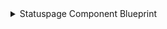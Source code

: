 <details>
<summary>Statuspage Component Blueprint</summary>

```json showLineNumbers
{
  "identifier": "statuspageComponent",
  "title": "Statuspage Component",
  "icon": "Box",
  "description": "A component representing a specific part of a system or service on a Statuspage.",
  "schema": {
    "properties": {
      "description": {
        "type": "string",
        "title": "Description",
        "description": "Description of the component (optional)"
      },
      "status": {
        "type": "string",
        "title": "Current Status",
        "enum": [
          "operational",
          "degraded_performance",
          "partial_outage",
          "major_outage"
        ],
        "enumColors": {
          "operational": "green",
          "degraded_performance": "yellow",
          "partial_outage": "orange",
          "major_outage": "red"
        },
        "description": "The operational status of the component"
      },
      "position": {
        "type": "number",
        "title": "Position",
        "description": "Order of the component within its group"
      },
      "showcase": {
        "type": "boolean",
        "title": "Showcase",
        "description": "Whether to display the component prominently"
      },
      "only_show_if_degraded": {
        "type": "boolean",
        "title": "Only Show If Degraded",
        "description": "Whether to display the component only when degraded"
      },
      "startDate": {
        "type": "string",
        "format": "date-time",
        "title": "Start Date",
        "description": "The date when the component tracking started"
      },
      "createdAt": {
        "type": "string",
        "format": "date-time",
        "title": "Created At",
        "description": "When the component was created"
      },
      "updatedAt": {
        "type": "string",
        "format": "date-time",
        "title": "Last Updated At",
        "description": "When the component was last updated"
      }
    }
  },
  "calculationProperties": {},
  "relations": {
    "statuspage": {
      "target": "statuspage",
      "required": false,
      "title": "Status Page",
      "many": false
    }
  }
}
```
</details>